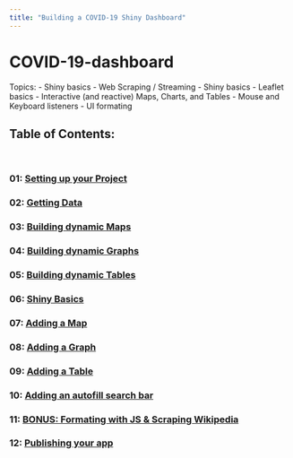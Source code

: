 ```yaml
---
title: "Building a COVID-19 Shiny Dashboard"
---
```


# COVID-19-dashboard

Topics: 
  - Shiny basics 
  - Web Scraping / Streaming 
  - Shiny basics 
  - Leaflet basics 
  - Interactive (and reactive) Maps, Charts, and Tables 
  - Mouse and Keyboard listeners 
  - UI formating 
  
## Table of Contents:  
<br>

### 01: [Setting up your Project](00_setting_up_the_project.html)  
### 02: [Getting Data](01_getting_data.html)  
### 03: [Building dynamic Maps](02_maps.html)
### 04: [Building dynamic Graphs](02_charts.html)
### 05: [Building dynamic Tables](02_table.html)
### 06: [Shiny Basics](03_Shiny_Basics.html)
### 07: [Adding a Map](04_Making_Maps.html)
### 08: [Adding a Graph](05_Charts.html)
### 09: [Adding a Table](06_adding_tables.html)
### 10: [Adding an autofill search bar](07_autocomplete_window.html)
### 11: [BONUS: Formating with JS & Scraping Wikipedia]()
### 12: [Publishing your app]()